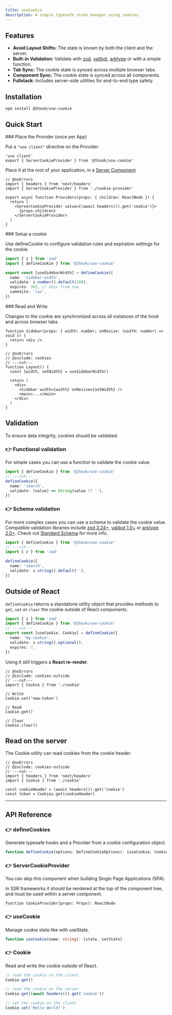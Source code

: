 ```yaml
---
title: useCookie
description: A simple typesafe state manager using cookies.
---
```


## Features

- **Avoid Layout Shifts:** The state is known by both the client and the server.
- **Built-in Validation:** Validate with [zod](https://zod.dev/), [valibot](https://valibot.dev/), [arktype](https://arktype.dev/) or with a simple function.
- **Tab Sync:** The cookie state is synced across multiple browser tabs.
- **Component Sync:** The cookie state is synced across all components.
- **Fullstack:** Includes server-side utilities for end-to-end type safety.

## Installation

```package-install
npm install @1hook/use-cookie
```

## Quick Start

<Steps>

<Step>
### Place the Provider (once per App)

Put a `"use client"` directive on the Provider:

```tsx twoslash title="cookie-provider.tsx"
'use client'
export { ServerCookieProvider } from '@1hook/use-cookie'
```

Place it at the root of your application, in a [Server Component](https://react.dev/reference/rsc/server-components)

```tsx twoslash title="providers.tsx"
// @noErrors
import { headers } from 'next/headers'
import { ServerCookieProvider } from './cookie-provider'

export async function Providers(props: { children: ReactNode }) {
  return (
    <ServerCookieProvider value={(await headers()).get('cookie')}>
      {props.children}
    </ServerCookieProvider>
  )
}
```

</Step>

<Step>
### Setup a cookie

Use defineCookie to configure validation rules and expiration settings for the cookie.

```ts twoslash title="sidebar-width.ts" include cookies
import { z } from 'zod'
import { defineCookie } from '@1hook/use-cookie'

export const [useSidebarWidth] = defineCookie({
  name: 'sidebar-width',
  validate: z.number().default(200),
  expires: 365, // days from now
  sameSite: 'lax',
})
```

</Step>

<Step>
### Read and Write.

Changes to the cookie are synchronized across all instances of the hook and across browser tabs.

```tsx twoslash title="sidebar.tsx"
function Sidebar(props: { width: number; onResize: (width: number) => void }) {
  return <div />
}

// @noErrors
// @include: cookies
// ---cut---
function Layout() {
  const [width, setWidth] = useSidebarWidth()

  return (
    <div>
      <Sidebar width={width} onResize={setWidth} />
      <main>...</main>
    </div>
  )
}
```

</Step>

</Steps>

## Validation

To ensure data integrity, cookies should be validated.

### 👉 Functional validation

For simple cases you can use a function to validate the cookie value.

```ts twoslash
import { defineCookie } from '@1hook/use-cookie'
// ---cut---
defineCookie({
  name: 'search',
  validate: (value) => String(value ?? ''),
})
```

### 👉 Schema validation

For more complex cases you can use a schema to validate the cookie value. Compatible validation libraries include [zod 3.24+](https://zod.dev/), [valibot
1.0+](https://valibot.dev/) or [arktype 2.0+](https://arktype.dev/). Check out [Standard
Schema](https://github.com/standard-schema/standard-schema) for more info.

```ts twoslash
import { defineCookie } from '@1hook/use-cookie'
// ---cut---
import { z } from 'zod'

defineCookie({
  name: 'search',
  validate: z.string().default(''),
})
```

## Outside of React

`defineCookie` returns a standalone utility object that provides methods to `get`, `set` or `clear` the cookie outside of React components.

```ts twoslash include cookies-outside
import { z } from 'zod'
import { defineCookie } from '@1hook/use-cookie'
// ---cut---
export const [useCookie, Cookie] = defineCookie({
  name: 'my-cookie',
  validate: z.string().optional(),
  expires: 7,
})
```

Using it still triggers a **React re-render**.

```tsx twoslash
// @noErrors
// @include: cookies-outside
// ---cut---
import { Cookie } from './cookie'

// Write
Cookie.set('new-token')

// Read
Cookie.get()

// Clear
Cookie.clear()
```

## Read on the server

The Cookie utility can read cookies from the cookie header.

```tsx twoslash
// @noErrors
// @include: cookies-outside
// ---cut---
import { headers } from 'next/headers'
import { Cookie } from './cookie'

const cookieHeader = (await headers()).get('cookie')
const token = Cookies.get(cookieHeader)
```

<hr />

## API Reference

### 👉 defineCookies

Generate typesafe hooks and a Provider from a cookie configuration object.

```ts
function defineCookie(options: DefineCookieOptions): [useCookie, Cookie]
```

<AutoTypeTable
  name="DefineCookieOptions"
  description="The options of the cookie."
  path="packages/use-cookie/src/index.ts"
/>

### 👉 ServerCookieProvider

You can skip this component when building Single Page Applications (SPA).

In SSR frameworks it should be rendered at the top of the component tree, and must be used within a server component.

```tsx
function CookieProvider(props: Props): ReactNode
```

<AutoTypeTable
  title="Props"
  name="ServerCookieProviderProps"
  description="The props of the ServerCookieProvider component."
  path="packages/use-cookie/src/define-cookie.tsx"
/>

### 👉 useCookie

Manage cookie state like with useState.

```ts
function useCookie(name: string): [state, setState]
```

### 👉 Cookie

Read and write the cookie outside of React.

```ts
// read the cookie on the client
Cookie.get()

// read the cookie on the server
Cookie.get((await headers()).get('cookie'))

// set the cookie on the client
Cookie.set('Hello World!')
```
